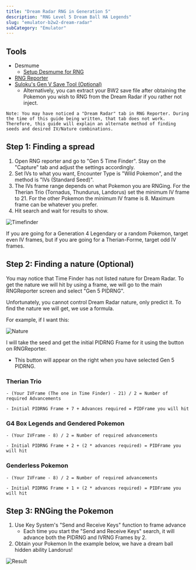 ```yaml
---
title: "Dream Radar RNG in Generation 5"
description: "RNG Level 5 Dream Ball HA Legends"
slug: "emulator-b2w2-dream-radar"
subCategory: "Emulator"
---
```


## Tools

- Desmume
  - [Setup Desmume for RNG](https://www.pokemonrng.com/desmume-setup)
- [RNG Reporter](https://github.com/Admiral-Fish/RNGReporter/releases)
- [Suloku's Gen V Save Tool (Optional)](https://github.com/suloku/BW_tool/releases)
  - Alternatively, you can extract your BW2 save file after obtaining the Pokemon you wish to RNG from the Dream Radar if you rather not inject.

```
Note: You may have noticed a "Dream Radar" tab in RNG Reporter. During the time of this guide being written, that tab does not work. Therefore, this guide will explain an alternate method of finding seeds and desired IV/Nature combinations.
```

## Step 1: Finding a spread

1. Open RNG reporter and go to "Gen 5 Time Finder". Stay on the "Capture" tab and adjust the settings accordingly.
2. Set IVs to what you want, Encounter Type is "Wild Pokemon", and the method is "IVs (Standard Seed)".
3. The IVs frame range depends on what Pokemon you are RNGing. For the Therian Trio (Tornadus, Thundurus, Landorus) set the minimum IV frame to 21. For the other Pokemon the minimum IV frame is 8. Maximum frame can be whatever you prefer.
4. Hit search and wait for results to show.

![Timefinder](../../images/Black2-and-White2/Dream-Radar/Timefinder.png)

If you are going for a Generation 4 Legendary or a random Pokemon, target even IV frames, but if you are going for a Therian-Forme, target odd IV frames.

## Step 2: Finding a nature (Optional)

You may notice that Time Finder has not listed nature for Dream Radar. To get the nature we will hit by using a frame, we will go to the main RNGReporter screen and select "Gen 5 PIDRNG".

Unfortunately, you cannot control Dream Radar nature, only predict it. To find the nature we will get, we use a formula.

For example, if I want this:

![Nature](../../images/Black2-and-White2/Dream-Radar/Nature.png)

I will take the seed and get the initial PIDRNG Frame for it using the button on RNGReporter.

- This button will appear on the right when you have selected Gen 5 PIDRNG.

### Therian Trio

    - (Your IVFrame (The one in Time Finder) - 21) / 2 = Number of required Advancements

    - Initial PIDRNG Frame + 7 + Advances required = PIDFrame you will hit

### G4 Box Legends and Gendered Pokemon

    - (Your IVFrame - 8) / 2 = Number of required advancements

    - Initial PIDRNG Frame + 2 + (2 * advances required) = PIDFrame you will hit

### Genderless Pokemon

    - (Your IVFrame - 8) / 2 = Number of required advancements

    - Initial PIDRNG Frame + 1 + (2 * advances required) = PIDFrame you will hit

## Step 3: RNGing the Pokemon

1. Use Key System's "Send and Receive Keys" function to frame advance
   - Each time you start the "Send and Receive Keys" search, it will advance both the PIDRNG and IVRNG Frames by 2.
2. Obtain your Pokemon
   In the example below, we have a dream ball hidden ability Landorus!

![Result](../../images/Black2-and-White2/Dream-Radar/Result.png)
